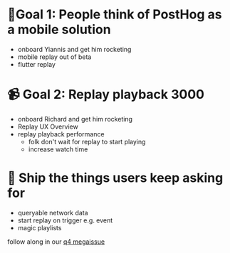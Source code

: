 # 📱Goal 1: People think of PostHog as a mobile solution

* onboard Yiannis and get him rocketing
* mobile replay out of beta
* flutter replay

# 📹 Goal 2: Replay playback 3000

* onboard Richard and get him rocketing
* Replay UX Overview
* replay playback performance
    * folk don't wait for replay to start playing
    * increase watch time

# 🎤 Ship the things users keep asking for

* queryable network data
* start replay on trigger e.g. event
* magic playlists

follow along in our [q4 megaissue](https://github.com/PostHog/posthog/issues/25061)
